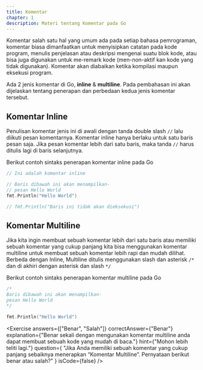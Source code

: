 ---
title: Komentar
chapter: 1
description: Materi tentang Komentar pada Go
---

Komentar salah satu hal yang umum ada pada setiap bahasa
pemrograman, komentar biasa dimanfaatkan untuk menyisipkan catatan
pada kode program, menulis penjelasan atau deskripsi mengenai suatu blok
kode, atau bisa juga digunakan untuk me-remark kode (men-non-aktif kan
kode yang tidak digunakan). Komentar akan diabaikan ketika kompilasi
maupun eksekusi program.

Ada 2 jenis komentar di Go, **inline** & **multiline**. Pada pembahasan ini akan
dijelaskan tentang penerapan dan perbedaan kedua jenis komentar
tersebut.

## Komentar Inline

Penulisan komentar jenis ini di awali dengan tanda double slash `//`
lalu diikuti pesan komentarnya. Komentar inline hanya berlaku
untuk satu baris pesan saja. Jika pesan komentar lebih dari satu
baris, maka tanda `//` harus ditulis lagi di baris selanjutnya.

Berikut contoh sintaks penerapan komentar inline pada Go

```go
// Ini adalah komentar inline

// Baris dibawah ini akan menampilkan-
// pesan Hello World
fmt.Println("Hello World")

// fmt.Println("Baris ini tidak akan dieksekusi")
```

## Komentar Multiline

Jika kita ingin membuat sebuah komentar lebih dari satu baris atau
memiliki sebuah komentar yang cukup panjang kita bisa
menggunakan komentar multiline untuk membuat sebuah
komentar lebih rapi dan mudah dilihat. Berbeda dengan Inline,
Multiline ditulis menggunakan slash dan asterisk `/*` dan di akhiri
dengan asterisk dan slash `*/`

Berikut contoh sintaks penerapan komentar multiline pada Go

```go
/*
Baris dibawah ini akan menampilkan-
pesan Hello World
*/

fmt.Println("Hello World")
```

<Exercise
  answers={["Benar", "Salah"]}
  correctAnswer={"Benar"}
  explanation={"Benar sekali dengan mengunakan komentar multiline anda dapat membuat sebuah kode yang mudah di baca."}
  hint={"Mohon lebih teliti lagi."}
  question={
    "Jika Anda memiliki sebuah komentar yang cukup panjang sebaiknya menerapkan “Komentar Multiline”. Pernyataan berikut benar atau salah?"
  }
  isCode={false}
/>

<Compiler src="https://goplay.tools/snippet/YRvbskFuexz" />
